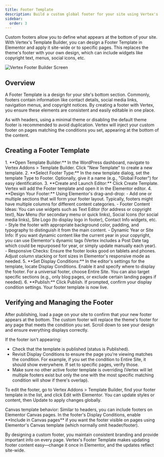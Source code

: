 ```yaml
---
title: Footer Template
description: Build a custom global footer for your site using Vertex's Template Builder.
sidebar:
  order: 3
---
```


Custom footers allow you to define what appears at the bottom of your site. With Vertex's Template Builder, you can design a Footer Template in Elementor and apply it site-wide or to specific pages. This replaces the theme's footer with your own design, which can include widgets like copyright text, menus, social icons, etc.

![Vertex Footer Builder Screen](https://cdn.webilia.com/u/d/2025/08/vertex-footer-builder.png)

## Overview

A Footer Template is a design for your site's bottom section. Commonly, footers contain information like contact details, social media links, navigation menus, and copyright notices. By creating a footer with Vertex, you ensure these elements are consistent and easily editable in one place.

<Aside type="tip">As with headers, using a minimal theme or disabling the default theme footer is recommended to avoid duplication. Vertex will inject your custom footer on pages matching the conditions you set, appearing at the bottom of the content.</Aside>

## Creating a Footer Template
<Steps>
1. **Open Template Builder:** In the WordPress dashboard, navigate to Vertex Addons > Template Builder. Click "New Template" to create a new template.
2. **Select Footer Type:** In the new template dialog, set the template Type to Footer. Optionally, give it a name (e.g., "Global Footer") for easy identification.
3. **Create and Launch Editor:** Click Create Template. Vertex will add the Footer template and open it in the Elementor editor.
4. **Design Your Footer:** Using Elementor's drag-and-drop:
   - Add one or multiple sections that will form your footer layout. Typically, footers might have multiple columns for different content categories.
   - Footer Content Ideas: You can use widgets such as Text Editor (for address or copyright text), Nav Menu (for secondary menu or quick links), Social Icons (for social media links), Site Logo (to display logo in footer), Contact Info widgets, etc.
   - Style the footer with appropriate background color, padding, and typography to distinguish it from the main content.
   - Dynamic Year or Site Info: If you want dynamic content like the current year in your copyright, you can use Elementor's dynamic tags (Vertex includes a Post Date tag which could be repurposed for year, or simply update manually each year).
   - Responsive Checks: Ensure the footer looks good on tablets and phones. Adjust column stacking or font sizes in Elementor's responsive mode as needed.
5. **Set Display Conditions:** In the editor's settings for the template, locate Display Conditions. Enable it and specify where to display the footer. For a universal footer, choose Entire Site. You can also target specific sections (e.g., only blog pages, or exclude certain landing pages if needed).
6. **Publish:** Click Publish. If prompted, confirm your display condition settings. Your footer template is now live.

</Steps>

## Verifying and Managing the Footer

After publishing, load a page on your site to confirm that your new footer appears at the bottom. The custom footer will replace the theme's footer for any page that meets the condition you set. Scroll down to see your design and ensure everything displays correctly.

If the footer isn't appearing:

- Check that the template is published (status is Published).
- Revisit Display Conditions to ensure the page you're viewing matches the condition. For example, if you set the condition to Entire Site, it should show everywhere. If set to specific pages, verify those.
- Make sure no other active footer template is overriding (Vertex will let multiple footers exist but only the one with the most specific matching condition will show if there's overlap).

To edit the footer, go to Vertex Addons > Template Builder, find your footer template in the list, and click Edit with Elementor. You can update styles or content, then Update to apply changes globally.

<Aside type="note">Canvas template behavior: Similar to headers, you can include footers on Elementor Canvas pages. In the footer's Display Conditions, enable **Include in Canvas pages** if you want the footer visible on pages using Elementor's Canvas template (which normally omit header/footer).</Aside>

By designing a custom footer, you maintain consistent branding and provide important info on every page. Vertex's Footer Template makes updating footer content easy—change it once in Elementor, and the updates reflect site-wide.

